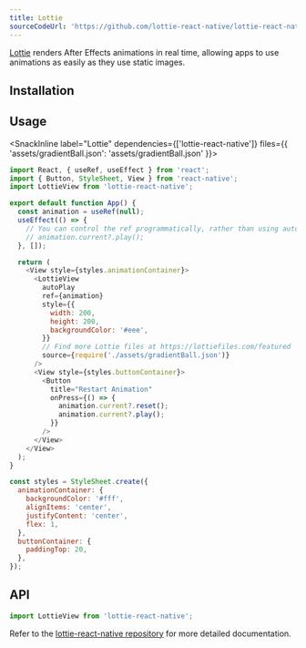 ```yaml
---
title: Lottie
sourceCodeUrl: 'https://github.com/lottie-react-native/lottie-react-native'
---
```



[Lottie](https://airbnb.design/lottie/) renders After Effects animations in real time, allowing apps to use animations as easily as they use static images.

<PlatformsSection android emulator ios simulator />

## Installation

<InstallSection
  packageName="lottie-react-native"
  href="https://github.com/lottie-react-native/lottie-react-native"
/>

## Usage

<SnackInline
label="Lottie"
dependencies={['lottie-react-native']}
files={{
    'assets/gradientBall.json': 'assets/gradientBall.json'
  }}>

```js
import React, { useRef, useEffect } from 'react';
import { Button, StyleSheet, View } from 'react-native';
import LottieView from 'lottie-react-native';

export default function App() {
  const animation = useRef(null);
  useEffect(() => {
    // You can control the ref programmatically, rather than using autoPlay
    // animation.current?.play();
  }, []);

  return (
    <View style={styles.animationContainer}>
      <LottieView
        autoPlay
        ref={animation}
        style={{
          width: 200,
          height: 200,
          backgroundColor: '#eee',
        }}
        // Find more Lottie files at https://lottiefiles.com/featured
        source={require('./assets/gradientBall.json')}
      />
      <View style={styles.buttonContainer}>
        <Button
          title="Restart Animation"
          onPress={() => {
            animation.current?.reset();
            animation.current?.play();
          }}
        />
      </View>
    </View>
  );
}

const styles = StyleSheet.create({
  animationContainer: {
    backgroundColor: '#fff',
    alignItems: 'center',
    justifyContent: 'center',
    flex: 1,
  },
  buttonContainer: {
    paddingTop: 20,
  },
});
```

</SnackInline>

## API

```javascript
import LottieView from 'lottie-react-native';
```

Refer to the [lottie-react-native repository](https://github.com/lottie-react-native/lottie-react-native#usage) for more detailed documentation.
